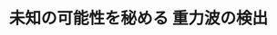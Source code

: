 ﻿---
title: "未知の可能性を秘める 重力波の検出"
category: "理学院"
vol: 80
interviewee: "宗宮 健太郎"
url: "https://www.gravity.phys.titech.ac.jp/"
tags: ["物理","活躍","プロジェクト","重力"]
pdf: "80-2-somiya.pdf"
career: ""
preface: "宗宮研究室では近年物理分野で最も注目を浴びている分野のひとつである重力波についての研究を行なっている。宗宮先生自身、重力波検出器の製作に携わっており、近々完成予定の検出器KAGRAにおいてプロジェクトの中心的メンバーとなって最先端で活躍している。本稿では重力波を理解するための補助となる知識とともに、宗宮研究室の研究内容について触れていく。"
---

